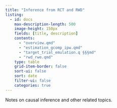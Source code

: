 ```yaml
---
title: "Inference from RCT and RWD"
listing:
  - id: docs
    max-description-length: 500
    image-height: 150px
    fields: [title, description]
    contents: 
      - "overview.qmd"
      - "estimation_gcomp_ipw.qmd"
      - "target_trial_emulation.q §§§md"
      - "rwd_rwe.qmd"
    type: table
    grid-item-border: false
    sort-ui: false
    sort: date
    filter-ui: false
    categories: true
---
```


Notes on causal inference and other related topics.
